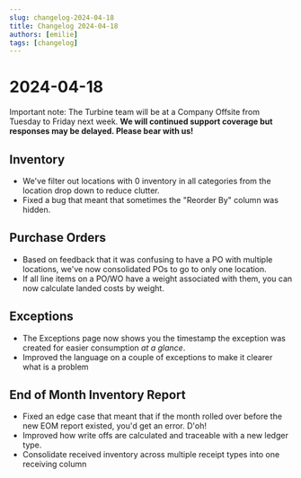 ```yaml
---
slug: changelog-2024-04-18
title: Changelog 2024-04-18
authors: [emilie]
tags: [changelog]
---
```

# 2024-04-18

Important note: The Turbine team will be at a Company Offsite from Tuesday to Friday next week. **We will continued support coverage but responses may be delayed. Please bear with us!** 

## Inventory 
* We've filter out locations with 0 inventory in all categories from the location drop down to reduce clutter. 
* Fixed a bug that meant that sometimes the "Reorder By" column was hidden.

## Purchase Orders
* Based on feedback that it was confusing to have a PO with multiple locations, we've now consolidated POs to go to only one location. 
* If all line items on a PO/WO have a weight associated with them, you can now calculate landed costs by weight.

## Exceptions
* The Exceptions page now shows you the timestamp the exception was created for easier consumption _at a glance_.
* Improved the language on a couple of exceptions to make it clearer what is a problem

## End of Month Inventory Report
* Fixed an edge case that meant that if the month rolled over before the new EOM report existed, you'd get an error. D'oh!
* Improved how write offs are calculated and traceable with a new ledger type. 
* Consolidate received inventory across multiple receipt types into one receiving column

